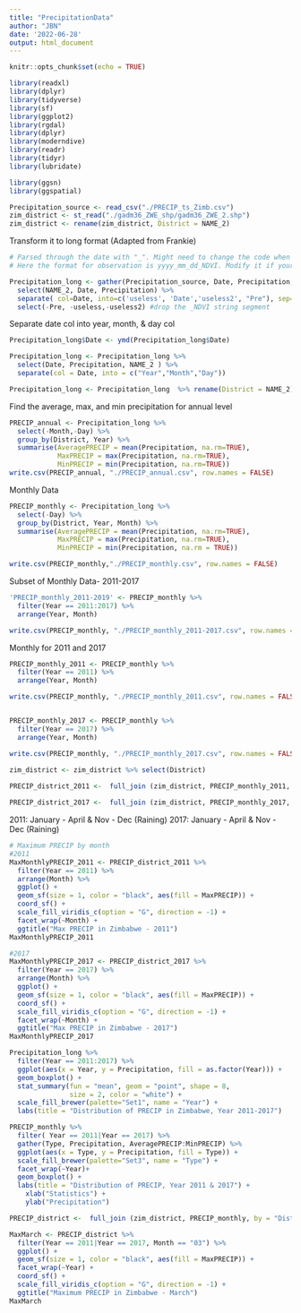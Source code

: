 ```yaml
---
title: "PrecipitationData"
author: "JBN"
date: '2022-06-28'
output: html_document
---
```


```r
knitr::opts_chunk$set(echo = TRUE)
```

```r
library(readxl)
library(dplyr)
library(tidyverse)
library(sf)
library(ggplot2)
library(rgdal)
library(dplyr)
library(moderndive)
library(readr)
library(tidyr)
library(lubridate)

library(ggsn)
library(ggspatial)
```

```r
Precipitation_source <- read_csv("./PRECIP_ts_Zimb.csv")
zim_district <- st_read("./gadm36_ZWE_shp/gadm36_ZWE_2.shp")
zim_district <- rename(zim_district, District = NAME_2)
```


Transform it to long format (Adapted from Frankie)
```r
# Parsed through the date with "_". Might need to change the code when it comes with different format
# Here the format for observation is yyyy_mm_dd_NDVI. Modify it if your observation comes with a different format.

Precipitation_long <- gather(Precipitation_source, Date, Precipitation, `3B43_20000301_7A_precipitation`:`3B43_20191201_7_precipitation`) %>% 
  select(NAME_2, Date, Precipitation) %>% 
  separate( col=Date, into=c('useless', 'Date','useless2', "Pre"), sep='_') %>% 
  select(-Pre, -useless,-useless2) #drop the _NDVI string segment

```

Separate date col into year, month, & day col

```r
Precipitation_long$Date <- ymd(Precipitation_long$Date)

Precipitation_long <- Precipitation_long %>% 
  select(Date, Precipitation, NAME_2 ) %>% 
  separate(col = Date, into = c("Year","Month","Day"))

Precipitation_long <- Precipitation_long  %>% rename(District = NAME_2)

```

Find the average, max, and min precipitation for annual level  
```r
PRECIP_annual <- Precipitation_long %>%
  select(-Month,-Day) %>% 
  group_by(District, Year) %>% 
  summarise(AveragePRECIP = mean(Precipitation, na.rm=TRUE),
            MaxPRECIP = max(Precipitation, na.rm=TRUE),
            MinPRECIP = min(Precipitation, na.rm=TRUE))
write.csv(PRECIP_annual, "./PRECIP_annual.csv", row.names = FALSE)

```

Monthly Data
```r
PRECIP_monthly <- Precipitation_long %>% 
  select(-Day) %>% 
  group_by(District, Year, Month) %>% 
  summarise(AveragePRECIP = mean(Precipitation, na.rm=TRUE),
            MaxPRECIP = max(Precipitation, na.rm=TRUE),
            MinPRECIP = min(Precipitation, na.rm = TRUE))

write.csv(PRECIP_monthly,"./PRECIP_monthly.csv", row.names = FALSE)
```


Subset of Monthly Data- 2011-2017
```r
'PRECIP_monthly_2011-2019' <- PRECIP_monthly %>% 
  filter(Year == 2011:2017) %>% 
  arrange(Year, Month)

write.csv(PRECIP_monthly, "./PRECIP_monthly_2011-2017.csv", row.names = FALSE)
```

 Monthly for 2011 and 2017
```r
PRECIP_monthly_2011 <- PRECIP_monthly %>% 
  filter(Year == 2011) %>% 
  arrange(Year, Month)

write.csv(PRECIP_monthly, "./PRECIP_monthly_2011.csv", row.names = FALSE)


PRECIP_monthly_2017 <- PRECIP_monthly %>% 
  filter(Year == 2017) %>% 
  arrange(Year, Month)

write.csv(PRECIP_monthly, "./PRECIP_monthly_2017.csv", row.names = FALSE)
```



```r
zim_district <- zim_district %>% select(District)
 
PRECIP_district_2011 <-  full_join (zim_district, PRECIP_monthly_2011, by = "District")

PRECIP_district_2017 <-  full_join (zim_district, PRECIP_monthly_2017, by = "District")
```


2011: January - April & Nov - Dec (Raining)
2017: January - April & Nov - Dec (Raining)
```r
# Maximum PRECIP by month
#2011
MaxMonthlyPRECIP_2011 <- PRECIP_district_2011 %>% 
  filter(Year == 2011) %>% 
  arrange(Month) %>% 
  ggplot() +
  geom_sf(size = 1, color = "black", aes(fill = MaxPRECIP)) +
  coord_sf() +
  scale_fill_viridis_c(option = "G", direction = -1) +
  facet_wrap(~Month) +
  ggtitle("Max PRECIP in Zimbabwe - 2011")
MaxMonthlyPRECIP_2011

#2017
MaxMonthlyPRECIP_2017 <- PRECIP_district_2017 %>% 
  filter(Year == 2017) %>% 
  arrange(Month) %>% 
  ggplot() +
  geom_sf(size = 1, color = "black", aes(fill = MaxPRECIP)) +
  coord_sf() +
  scale_fill_viridis_c(option = "G", direction = -1) +
  facet_wrap(~Month) +
  ggtitle("Max PRECIP in Zimbabwe - 2017")
MaxMonthlyPRECIP_2017
```

```r
Precipitation_long %>% 
  filter(Year == 2011:2017) %>% 
  ggplot(aes(x = Year, y = Precipitation, fill = as.factor(Year))) + 
  geom_boxplot() +
  stat_summary(fun = "mean", geom = "point", shape = 8,
               size = 2, color = "white") +
  scale_fill_brewer(palette="Set1", name = "Year") +
  labs(title = "Distribution of PRECIP in Zimbabwe, Year 2011-2017") 

```

```r
PRECIP_monthly %>% 
  filter( Year == 2011|Year == 2017) %>% 
  gather(Type, Precipitation, AveragePRECIP:MinPRECIP) %>% 
  ggplot(aes(x = Type, y = Precipitation, fill = Type)) +
  scale_fill_brewer(palette="Set3", name = "Type") +
  facet_wrap(~Year)+
  geom_boxplot() +
  labs(title = "Distribution of PRECIP, Year 2011 & 2017") +
    xlab("Statistics") +
    ylab("Precipitation")

```

```r
PRECIP_district <-  full_join (zim_district, PRECIP_monthly, by = "District")

MaxMarch <- PRECIP_district %>% 
  filter(Year == 2011|Year == 2017, Month == "03") %>% 
  ggplot() +
  geom_sf(size = 1, color = "black", aes(fill = MaxPRECIP)) +
  facet_wrap(~Year) +
  coord_sf() +
  scale_fill_viridis_c(option = "G", direction = -1) +
  ggtitle("Maximum PRECIP in Zimbabwe - March")
MaxMarch
```

